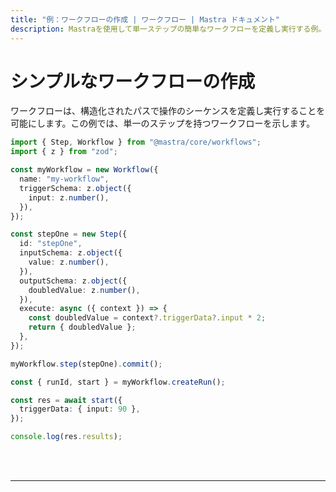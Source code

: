 ---
title: "例：ワークフローの作成 | ワークフロー | Mastra ドキュメント"
description: Mastraを使用して単一ステップの簡単なワークフローを定義し実行する例。
---


# シンプルなワークフローの作成

ワークフローは、構造化されたパスで操作のシーケンスを定義し実行することを可能にします。この例では、単一のステップを持つワークフローを示します。

```ts showLineNumbers copy
import { Step, Workflow } from "@mastra/core/workflows";
import { z } from "zod";

const myWorkflow = new Workflow({
  name: "my-workflow",
  triggerSchema: z.object({
    input: z.number(),
  }),
});

const stepOne = new Step({
  id: "stepOne",
  inputSchema: z.object({
    value: z.number(),
  }),
  outputSchema: z.object({
    doubledValue: z.number(),
  }),
  execute: async ({ context }) => {
    const doubledValue = context?.triggerData?.input * 2;
    return { doubledValue };
  },
});

myWorkflow.step(stepOne).commit();

const { runId, start } = myWorkflow.createRun();

const res = await start({
  triggerData: { input: 90 },
});

console.log(res.results);
```

<br />
<br />
<hr className="dark:border-[#404040] border-gray-300" />
<br />
<br />
<GithubLink
  link={
    "https://github.com/mastra-ai/mastra/blob/main/examples/basics/workflows/create-workflow"
  }
/>
